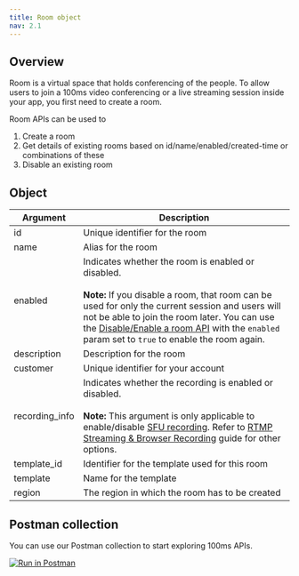 ```yaml
---
title: Room object
nav: 2.1
---
```


## Overview

Room is a virtual space that holds conferencing of the people. To allow users to join a 100ms video conferencing or a live streaming session inside your app, you first need to create a room.

Room APIs can be used to

1. Create a room
2. Get details of existing rooms based on id/name/enabled/created-time or combinations of these
3. Disable an existing room

<EndpointRequest title="https://api.100ms.live/v2/rooms" />

## Object

| Argument       | Description                                                                                                                                                                                                                                                                                                                                                |
| -------------- | ---------------------------------------------------------------------------------------------------------------------------------------------------------------------------------------------------------------------------------------------------------------------------------------------------------------------------------------------------------- |
| id             | Unique identifier for the room                                                                                                                                                                                                                                                                                                                             |
| name           | Alias for the room                                                                                                                                                                                                                                                                                                                                         |
| enabled        | Indicates whether the room is enabled or disabled. <br/><br/> **Note:** If you disable a room, that room can be used for only the current session and users will not be able to join the room later. You can use the [Disable/Enable a room API](/server-side/v2/rooms/disable-or-enable) with the `enabled` param set to `true` to enable the room again. |
| description    | Description for the room                                                                                                                                                                                                                                                                                                                                   |
| customer       | Unique identifier for your account                                                                                                                                                                                                                                                                                                                         |
| recording_info | Indicates whether the recording is enabled or disabled. <br/><br/> **Note:** This argument is only applicable to enable/disable [SFU recording](/server-side/v2/destinations/recording). Refer to [RTMP Streaming & Browser Recording](/server-side/v2/destinations/rtmp-streaming-and-browser-recording) guide for other options.                         |
| template_id    | Identifier for the template used for this room                                                                                                                                                                                                                                                                                                             |
| template       | Name for the template                                                                                                                                                                                                                                                                                                                                      |
| region         | The region in which the room has to be created                                                                                                                                                                                                                                                                                                             |

## Postman collection

You can use our Postman collection to start exploring 100ms APIs. 

[![Run in Postman](https://run.pstmn.io/button.svg)](https://god.gw.postman.com/run-collection/22726679-e5bcff30-df5c-4387-836f-cf0aebf02199?action=collection%2Ffork&collection-url=entityId%3D22726679-e5bcff30-df5c-4387-836f-cf0aebf02199%26entityType%3Dcollection%26workspaceId%3Dd9145dd6-337b-4761-81d6-21a30b4147a2#?env%5B100ms%20API%20Environment%5D=W3sia2V5IjoiSE9TVCIsInZhbHVlIjoiaHR0cHM6Ly9hcGkuMTAwbXMubGl2ZS92Mi8iLCJlbmFibGVkIjp0cnVlLCJ0eXBlIjoiZGVmYXVsdCJ9LHsia2V5IjoiVE9LRU4iLCJ2YWx1ZSI6IjxZT1VSX01BTkFHRU1FTlRfVE9LRU4+IiwiZW5hYmxlZCI6dHJ1ZSwidHlwZSI6ImRlZmF1bHQifV0=)